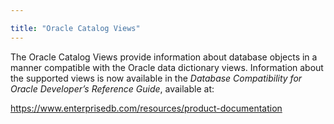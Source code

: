 ---

title: "Oracle Catalog Views"
---

<div id="oracle_catalog_views" class="registered_link"></div>

The Oracle Catalog Views provide information about database objects in a manner compatible with the Oracle data dictionary views. Information about the supported views is now available in the *Database Compatibility for Oracle Developer’s Reference Guide*, available at:

https://www.enterprisedb.com/resources/product-documentation